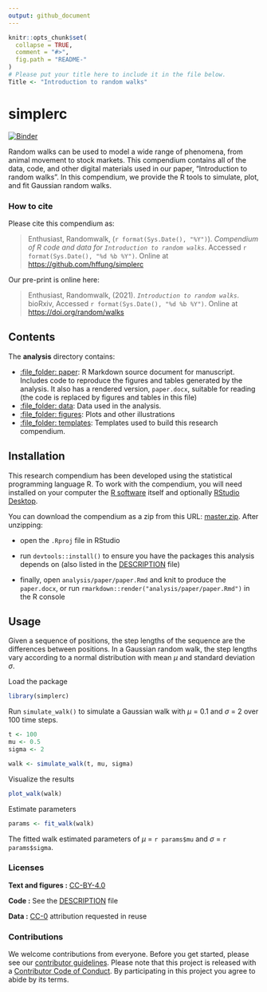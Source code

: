 ```yaml
---
output: github_document
---
```


<!-- README.md is generated from README.Rmd. Please edit that file -->

```r
knitr::opts_chunk$set(
  collapse = TRUE,
  comment = "#>",
  fig.path = "README-"
)
# Please put your title here to include it in the file below.
Title <- "Introduction to random walks"
```

# simplerc

[![Binder](https://mybinder.org/badge_logo.svg)](https://mybinder.org/v2/gh///master?urlpath=rstudio)

Random walks can be used to model a wide range of phenomena, from animal movement to stock markets. This compendium contains all of the data, code, and other digital materials used in our paper, "Introduction to random walks". In this compendium, we provide the R tools to simulate, plot, and fit Gaussian random walks.

### How to cite

Please cite this compendium as:

> Enthusiast, Randomwalk, (`r format(Sys.Date(), "%Y")`). _Compendium of R code and data for `Introduction to random walks`_. Accessed `r format(Sys.Date(), "%d %b %Y")`. Online at <https://github.com/hffung/simplerc>

Our pre-print is online here:

> Enthusiast, Randomwalk, (2021). _`Introduction to random walks`_. bioRxiv, Accessed `r format(Sys.Date(), "%d %b %Y")`. Online at <https://doi.org/random/walks>

## Contents

The **analysis** directory contains:

  - [:file\_folder: paper](/analysis/paper): R Markdown source document
    for manuscript. Includes code to reproduce the figures and tables
    generated by the analysis. It also has a rendered version,
    `paper.docx`, suitable for reading (the code is replaced by figures
    and tables in this file)
  - [:file\_folder: data](/analysis/data): Data used in the analysis.
  - [:file\_folder: figures](/analysis/figures): Plots and other
    illustrations
  - [:file\_folder: templates](/analysis/templates):
    Templates used to build this research compendium.

## Installation

This research compendium has been developed using the statistical programming
language R. To work with the compendium, you will need
installed on your computer the [R software](https://cloud.r-project.org/)
itself and optionally [RStudio Desktop](https://rstudio.com/products/rstudio/download/).

You can download the compendium as a zip from this URL:
[master.zip](https://github.com/hffung/simplerc/archive/refs/heads/main.zip). 
After unzipping:

- open the `.Rproj` file in RStudio

- run `devtools::install()` to ensure you have the packages this analysis depends on (also listed in the [DESCRIPTION](/DESCRIPTION) file)

- finally, open `analysis/paper/paper.Rmd` and knit to produce the `paper.docx`, or run `rmarkdown::render("analysis/paper/paper.Rmd")` in the R console

## Usage

Given a sequence of positions, the step lengths of the sequence are the differences between positions. In a Gaussian random walk, the step lengths vary according to a normal distribution with mean $\mu$ and standard deviation $\sigma$.

Load the package
``` r
library(simplerc)
```

Run `simulate_walk()` to simulate a Gaussian walk with $\mu$ = 0.1 and $\sigma$ = 2 over 100 time steps.
``` r
t <- 100
mu <- 0.5
sigma <- 2

walk <- simulate_walk(t, mu, sigma)
```

Visualize the results
``` r
plot_walk(walk)
```

Estimate parameters
``` r
params <- fit_walk(walk)
```

The fitted walk estimated parameters of $\mu$ = `r params$mu` and $\sigma$ = `r params$sigma`.

### Licenses

**Text and figures :**  [CC-BY-4.0](http://creativecommons.org/licenses/by/4.0/)

**Code :** See the [DESCRIPTION](DESCRIPTION) file

**Data :** [CC-0](http://creativecommons.org/publicdomain/zero/1.0/) attribution requested in reuse

### Contributions

We welcome contributions from everyone. Before you get started, please see our [contributor guidelines](CONTRIBUTING.md). Please note that this project is released with a [Contributor Code of Conduct](CONDUCT.md). By participating in this project you agree to abide by its terms.

